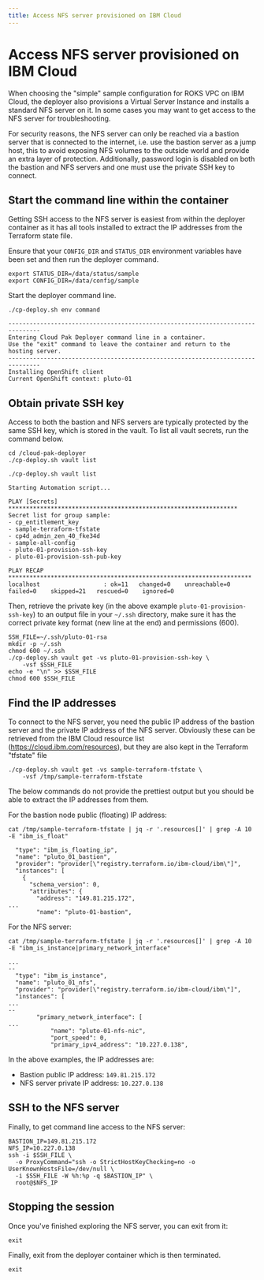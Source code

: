 ```yaml
---
title: Access NFS server provisioned on IBM Cloud
---
```


# Access NFS server provisioned on IBM Cloud
When choosing the "simple" sample configuration for ROKS VPC on IBM Cloud, the deployer also provisions a Virtual Server Instance and installs a standard NFS server on it. In some cases you may want to get access to the NFS server for troubleshooting.

For security reasons, the NFS server can only be reached via a bastion server that is connected to the internet, i.e. use the bastion server as a jump host, this to avoid exposing NFS volumes to the outside world and provide an extra layer of protection. Additionally, password login is disabled on both the bastion and NFS servers and one must use the private SSH key to connect.

## Start the command line within the container
Getting SSH access to the NFS server is easiest from within the deployer container as it has all tools installed to extract the IP addresses from the Terraform state file.

Ensure that your `CONFIG_DIR` and `STATUS_DIR` environment variables have been set and then run the deployer command.
```
export STATUS_DIR=/data/status/sample
export CONFIG_DIR=/data/config/sample
```

Start the deployer command line.
```
./cp-deploy.sh env command
```

```output
-------------------------------------------------------------------------------
Entering Cloud Pak Deployer command line in a container.
Use the "exit" command to leave the container and return to the hosting server.
-------------------------------------------------------------------------------
Installing OpenShift client
Current OpenShift context: pluto-01
```

## Obtain private SSH key
Access to both the bastion and NFS servers are typically protected by the same SSH key, which is stored in the vault. To list all vault secrets, run the command below.

```
cd /cloud-pak-deployer
./cp-deploy.sh vault list
```

```output
./cp-deploy.sh vault list

Starting Automation script...

PLAY [Secrets] *****************************************************************
Secret list for group sample:
- cp_entitlement_key
- sample-terraform-tfstate
- cp4d_admin_zen_40_fke34d
- sample-all-config
- pluto-01-provision-ssh-key
- pluto-01-provision-ssh-pub-key

PLAY RECAP *********************************************************************
localhost                  : ok=11   changed=0    unreachable=0    failed=0    skipped=21   rescued=0    ignored=0
```

Then, retrieve the private key (in the above example `pluto-01-provision-ssh-key`) to an output file in your `~/.ssh` directory, make sure it has the correct private key format (new line at the end) and permissions (600).
```
SSH_FILE=~/.ssh/pluto-01-rsa
mkdir -p ~/.ssh
chmod 600 ~/.ssh
./cp-deploy.sh vault get -vs pluto-01-provision-ssh-key \
    -vsf $SSH_FILE
echo -e "\n" >> $SSH_FILE
chmod 600 $SSH_FILE
```


## Find the IP addresses
To connect to the NFS server, you need the public IP address of the bastion server and the private IP address of the NFS server. Obviously these can be retrieved from the IBM Cloud resource list (https://cloud.ibm.com/resources), but they are also kept in the Terraform "tfstate" file

```
./cp-deploy.sh vault get -vs sample-terraform-tfstate \
    -vsf /tmp/sample-terraform-tfstate
```

The below commands do not provide the prettiest output but you should be able to extract the IP addresses from them.

For the bastion node public (floating) IP address:
```
cat /tmp/sample-terraform-tfstate | jq -r '.resources[]' | grep -A 10 -E "ibm_is_float"
```

```output
  "type": "ibm_is_floating_ip",
  "name": "pluto_01_bastion",
  "provider": "provider[\"registry.terraform.io/ibm-cloud/ibm\"]",
  "instances": [
    {
      "schema_version": 0,
      "attributes": {
        "address": "149.81.215.172",
...
        "name": "pluto-01-bastion",
```

For the NFS server:
```
cat /tmp/sample-terraform-tfstate | jq -r '.resources[]' | grep -A 10 -E "ibm_is_instance|primary_network_interface"
```

```output
...
--
  "type": "ibm_is_instance",
  "name": "pluto_01_nfs",
  "provider": "provider[\"registry.terraform.io/ibm-cloud/ibm\"]",
  "instances": [
...
--
        "primary_network_interface": [
...
            "name": "pluto-01-nfs-nic",
            "port_speed": 0,
            "primary_ipv4_address": "10.227.0.138",
```

In the above examples, the IP addresses are:
* Bastion public IP address: `149.81.215.172`
* NFS server private IP address: `10.227.0.138`

## SSH to the NFS server
Finally, to get command line access to the NFS server:
```
BASTION_IP=149.81.215.172
NFS_IP=10.227.0.138
ssh -i $SSH_FILE \
  -o ProxyCommand="ssh -o StrictHostKeyChecking=no -o UserKnownHostsFile=/dev/null \
  -i $SSH_FILE -W %h:%p -q $BASTION_IP" \
  root@$NFS_IP
```

## Stopping the session
Once you've finished exploring the NFS server, you can exit from it:
```
exit
```

Finally, exit from the deployer container which is then terminated.
```
exit
```